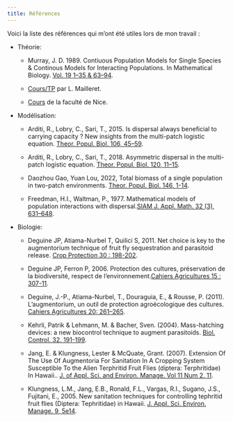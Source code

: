 ```yaml
---
title: Références
---
```

   

Voici la liste des références qui m'ont été utiles lors de mon travail : 

- Théorie:
    - Murray, J. D. 1989. Contiuous Population Models for Single Species & Continous Models for Interacting Populations. In Mathematical Biology. [Vol. 19 1–35 & 63–94](https://link.springer.com/content/pdf/10.1007/978-3-662-08539-4.pdf?pdf=button).

    - [Cours/TP](https://lmaillere.github.io/biomaths_www/) par L. Mailleret.

    - [Cours](https://math.univ-cotedazur.fr/~hoering/l1sv-s2-20.html) de la faculté de Nice.

- Modélisation:
    - Arditi, R., Lobry, C., Sari, T., 2015. Is dispersal always beneficial to carrying capacity ? New insights from the multi-patch logistic equation. [Theor. Popul. Biol. 106, 45–59](https://doi.org/10.1016/j.tpb.2015.10.001).

    - Arditi, R., Lobry, C., Sari, T., 2018. Asymmetric dispersal in the multi-patch logistic equation. [Theor. Popul. Biol. 120, 11–15](https://hal.sorbonne-universite.fr/hal-01688305/document).

    - Daozhou Gao, Yuan Lou, 2022, Total biomass of a single population in two-patch environments. [Theor. Popul. Biol. 146, 1-14](https://doi.org/10.1016/j.tpb.2022.05.003).

    - Freedman, H.I., Waltman, P., 1977. Mathematical models of population interactions with dispersal.[SIAM J. Appl. Math. 32 (3), 631–648](https://www.jstor.org/stable/2100350).

- Biologie:
    - Deguine JP, Atiama-Nurbel T, Quilici S, 2011. Net choice is key to the augmentorium technique of fruit fly sequestration and parasitoid release.   [Crop Protection 30 : 198-202](https://unt.univ-reunion.fr/fileadmin/Fichiers/UNT/UVED/IGAR/EN/00_chapitre_3_gen_caseWeb/res/8a.pdf).

    - Deguine JP, Ferron P, 2006. Protection des cultures, préservation de la biodiversité, respect de l'environnement.[Cahiers Agricultures 15 : 307-11](https://revues.cirad.fr/index.php/cahiers-agricultures/article/view/30591/30351).

    - Deguine, J.-P., Atiama-Nurbel, T., Douraguia, E., & Rousse, P. (2011). L’augmentorium, un outil de protection agroécologique des cultures. [Cahiers Agricultures 20: 261–265](https://doi.org/10.1684/agr.2011.0488).

    - Kehrli, Patrik & Lehmann, M. & Bacher, Sven. (2004). Mass-hatching devices: a new biocontrol technique to augment parasitoids. [Biol. Control. 32. 191-199](https://www.researchgate.net/publication/291037936_Mass-hatching_devices_a_new_biocontrol_technique_to_augment_parasitoids). 

    - Jang, E. & Klungness, Lester & McQuate, Grant. (2007). Extension Of The Use Of Augmentoria For Sanitation In A Cropping System Susceptible To the Alien Terphritid Fruit Flies (diptera: Terphritidae) In Hawaii.. [J. of Appl. Sci. and Environ. Manage. Vol 11 Num 2. 11](http://www.bioline.org.br/pdf?ja07054). 

    - Klungness, L.M., Jang, E.B., Ronald, F.L., Vargas, R.I., Sugano, J.S., Fujitani, E., 2005.
    New sanitation techniques for controlling tephritid fruit flies (Diptera: Tephritidae) in Hawaii. [J. Appl. Sci. Environ. Manage. 9, 5e14](https://unt.univ-reunion.fr/fileadmin/Fichiers/UNT/UVED/IGAR/EN/00_chapitre_3_gen_caseWeb/res/8a.pdf).

